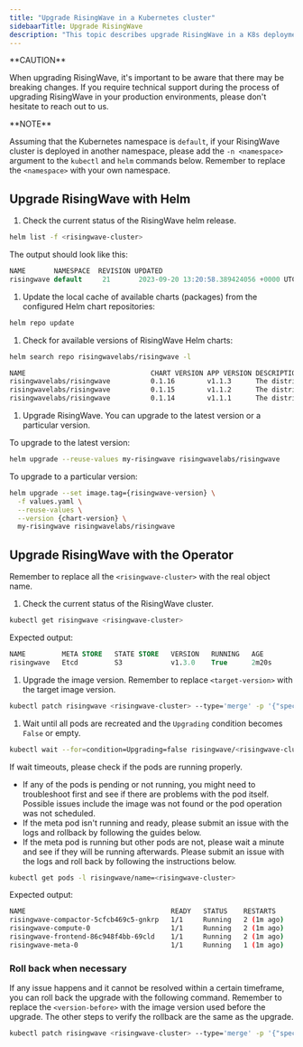 ```yaml
---
title: "Upgrade RisingWave in a Kubernetes cluster"
sidebaarTitle: Upgrade RisingWave
description: "This topic describes upgrade RisingWave in a K8s deployment with the RisingWave Kubernetes Operator and Helm."
---
```


<Warning>
**CAUTION**

When upgrading RisingWave, it's important to be aware that there may be breaking changes. If you require technical support during the process of upgrading RisingWave in your production environments, please don't hesitate to reach out to us.
</Warning>

<Info>
**NOTE**

Assuming that the Kubernetes namespace is `default`, if your RisingWave cluster is deployed in another namespace, please add the `-n <namespace>` argument to the `kubectl` and `helm` commands below. Remember to replace the `<namespace>` with your own namespace.
</Info>

## Upgrade RisingWave with Helm[](#upgrade-risingwave-with-helm "Direct link to Upgrade RisingWave with Helm")

1. Check the current status of the RisingWave helm release.

```bash
helm list -f <risingwave-cluster>
```

The output should look like this:

```sql
NAME       NAMESPACE  REVISION UPDATED                                  STATUS   CHART                        APP VERSION
risingwave default     21       2023-09-20 13:20:58.389424056 +0000 UTC  deployed risingwave-0.1.16 v1.3.0
```

1. Update the local cache of available charts (packages) from the configured Helm chart repositories:

```bash
helm repo update
```

1. Check for available versions of RisingWave Helm charts:

```bash
helm search repo risingwavelabs/risingwave -l
```

```bash
NAME                               CHART VERSION APP VERSION DESCRIPTION
risingwavelabs/risingwave          0.1.16        v1.1.3      The distributed streaming database SQL stream p...
risingwavelabs/risingwave          0.1.15        v1.1.2      The distributed streaming database SQL stream p...
risingwavelabs/risingwave          0.1.14        v1.1.1      The distributed streaming database SQL stream p...
```

1. Upgrade RisingWave. You can upgrade to the latest version or a particular version.

To upgrade to the latest version:

```bash
helm upgrade --reuse-values my-risingwave risingwavelabs/risingwave
```

To upgrade to a particular version:

```bash
helm upgrade --set image.tag={risingwave-version} \
  -f values.yaml \
  --reuse-values \
  --version {chart-version} \
  my-risingwave risingwavelabs/risingwave
```

## Upgrade RisingWave with the Operator

Remember to replace all the `<risingwave-cluster>` with the real object name.

1. Check the current status of the RisingWave cluster.

```bash
kubectl get risingwave <risingwave-cluster>
```

Expected output:

```sql
NAME         META STORE   STATE STORE   VERSION   RUNNING   AGE
risingwave   Etcd         S3            v1.3.0    True      2m20s
```

1. Upgrade the image version. Remember to replace `<target-version>` with the target image version.

```bash
kubectl patch risingwave <risingwave-cluster> --type='merge' -p '{"spec": {"image": "ghcr.io/risingwavelabs/risingwave:<target-version>"}}'
```

1. Wait until all pods are recreated and the `Upgrading` condition becomes `False` or empty.

```bash
kubectl wait --for=condition=Upgrading=false risingwave/<risingwave-cluster>
```

If wait timeouts, please check if the pods are running properly.

* If any of the pods is pending or not running, you might need to troubleshoot first and see if there are problems with the pod itself. Possible issues include the image was not found or the pod operation was not scheduled.
* If the meta pod isn't running and ready, please submit an issue with the logs and rollback by following the guides below.
* If the meta pod is running but other pods are not, please wait a minute and see if they will be running afterwards. Please submit an issue with the logs and roll back by following the instructions below.

```bash
kubectl get pods -l risingwave/name=<risingwave-cluster>
```

Expected output:

```bash
NAME                                    READY   STATUS    RESTARTS      AGE
risingwave-compactor-5cfcb469c5-gnkrp   1/1     Running   2 (1m ago)    2m35s
risingwave-compute-0                    1/1     Running   2 (1m ago)    2m35s
risingwave-frontend-86c948f4bb-69cld    1/1     Running   2 (1m ago)    2m35s
risingwave-meta-0                       1/1     Running   1 (1m ago)    2m35s
```

### Roll back when necessary

If any issue happens and it cannot be resolved within a certain timeframe, you can roll back the upgrade with the following command. Remember to replace the `<version-before>` with the image version used before the upgrade. The other steps to verify the rollback are the same as the upgrade.

```bash
kubectl patch risingwave <risingwave-cluster> --type='merge' -p '{"spec": {"image": "ghcr.io/risingwavelabs/risingwave:<version-before>"}}'
```
